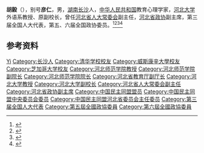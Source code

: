 '''胡毅'''（{{bd|1904年||1994年|}}），别号'''彦仁'''，男，[[湖南|湖南]][[长沙|长沙]]人，[[中华人民共和国|中华人民共和国]]教育心理学家，[[河北大学|河北大学]]外语系教授、原副校长，曾任[[河北省人大常委会|河北省人大常委会]]副主任，[[河北省政协|河北省政协]]副主席，第三届全国人大代表，第五、六届全国政协委员。<ref>{{Cite book|title=中华人民共和国职官志|author=何虎生, 李耀东, 向常福主编|publisher=中国社会出版社|year=2003|isbn=9787800883934|location=北京|pages=}}</ref><ref>{{Cite book|title=湖南大辞典|author=禹舜主编; 朱益民, 姚洪波, 易延绶等副主编|publisher=新华出版社|year=1995|isbn=|location=北京|pages=}}</ref><ref>{{Cite book|title=20世纪中华人物名字号辞典|author=周家珍编著|publisher=法律出版社|year=2000|isbn=9787503628320|location=北京|pages=}}</ref><ref>{{Cite book|title=民国人物大辞典|author=徐友春主编; 蔡鸿源, 周兴培副主编|publisher=河北人民出版社|year=1991|isbn=|location=石家庄|pages=}}</ref>

== 参考资料 ==
{{reflist}}

{{中国人物小作品}}

{{Authority control}}
{{DEFAULTSORT:Hu胡}}
[[Category:胡姓|Yi]]
[[Category:长沙人|Category:长沙人]]
[[Category:清华学校校友|Category:清华学校校友]]
[[Category:威斯康辛大學校友|Category:威斯康辛大學校友]]
[[Category:芝加哥大学校友|Category:芝加哥大学校友]]
[[Category:河北师范学院教授|Category:河北师范学院教授]]
[[Category:河北师范学院副院长|Category:河北师范学院副院长]]
[[Category:河北师范学院院长|Category:河北师范学院院长]]
[[Category:河北省教育厅副厅长|Category:河北省教育厅副厅长]]
[[Category:河北大学教授|Category:河北大学教授]]
[[Category:河北大学副校长|Category:河北大学副校长]]
[[Category:河北省人大常委会副主任|Category:河北省人大常委会副主任]]
[[Category:河北省政协副主席|Category:河北省政协副主席]]
[[Category:中国民主同盟盟员|Category:中国民主同盟盟员]]
[[Category:中国民主同盟中央委员会委员|Category:中国民主同盟中央委员会委员]]
[[Category:中国民主同盟河北省委员会主任委员|Category:中国民主同盟河北省委员会主任委员]]
[[Category:第三届全国人大代表|Category:第三届全国人大代表]]
[[Category:第五屆全國政協委員|Category:第五屆全國政協委員]]
[[Category:第六屆全國政協委員|Category:第六屆全國政協委員]]